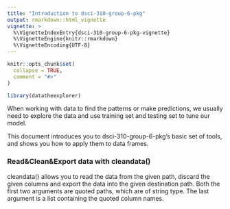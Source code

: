 ```yaml
---
title: "Introduction to dsci-310-group-6-pkg"
output: rmarkdown::html_vignette
vignette: >
  %\VignetteIndexEntry{dsci-310-group-6-pkg-vignette}
  %\VignetteEngine{knitr::rmarkdown}
  %\VignetteEncoding{UTF-8}
---
```


```r
knitr::opts_chunk$set(
  collapse = TRUE,
  comment = "#>"
)
```

```r
library(datatheexplorer)
```

When working with data to find the patterns or make predictions, we usually need to explore the data and use training set and testing set to tune our model.

This document introduces you to dsci-310-group-6-pkg’s basic set of tools, and shows you how to apply them to data frames.

### Read&Clean&Export data with cleandata()
cleandata() allows you to read the data from the given path, discard the given columns and export the data into the given destination path. Both the first two arguments are quoted paths, which are of string type. The last argument is a list containing the quoted column names.
